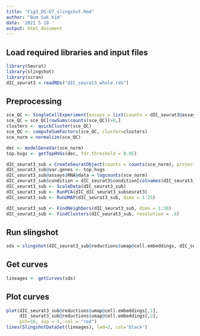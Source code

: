 ```yaml
---
title: "Fig3_D5-D7_slingshot.Rmd"
author: "Bum Suk Kim"
date: '2021 5 18 '
output: html_document
---
```


## Load required libraries and input files
```r
library(Seurat)
library(slingshot)
library(scran)
dIC_seurat3 = readRDs("dIC_seurat3_whole.rds")
```

## Preprocessing
```r
sce_QC <- SingleCellExperiment(assays = list(counts = dIC_seurat3@assays$RNA@counts[DIC_seurat3_sub$condition %in% c("D5", "D6_iNSC", "D7_iNSC", "D6_iPSC", "D7_iPSC",)]))
sce_QC = sce_QC[rowSums(counts(sce_QC))>0,]
clusters <- quickCluster(sce_QC)
sce_QC <- computeSumFactors(sce_QC, cluster=clusters)
sce_norm = normalize(sce_QC)

dec <- modelGeneVar(sce_norm)
top.hvgs <- getTopHVGs(dec, fdr.threshold = 0.05)

dIC_seurat3_sub = CreateSeuratObject(counts = counts(sce_norm), project = "iNPSC_D5_D7", min.cells = 1, min.features = 1)
dIC_seurat3_sub@var.genes <- top.hvgs
dIC_seurat3_sub@assays$RNA@data = logcounts(sce_norm)
dIC_seurat3_sub$condition = dIC_seurat3$condition[colnames(dIC_seurat3_sub)]
dIC_seurat3_sub <- ScaleData(dIC_seurat3_sub)
dIC_seurat3_sub <- RunPCA(dIC_dIC_seurat3_subseurat3)
dIC_seurat3_sub <- RunUMAP(dIC_seurat3_sub, dims = 1:25)

dIC_seurat3_sub <- FindNeighbors(dIC_seurat3_sub, dims = 1:30)
dIC_seurat3_sub <- FindClusters(dIC_seurat3_sub, resolution = .6)
```

## Run slingshot
```r
sds = slingshot(dIC_seurat3_sub@reductions$umap@cell.embeddings, dIC_seurat3_sub@active.ident, start.clus = 1)
```
## Get curves
```r
lineages <- getCurves(sds)
```
## Plot curves
```r
plot(dIC_seurat3_sub@reductions$umap@cell.embeddings[,1],
     dIC_seurat3_sub@reductions$umap@cell.embeddings[,2],
     pch=16, asp = 1, col = "red")
lines(SlingshotDataSet(lineages), lwd=2, col='black')
```
